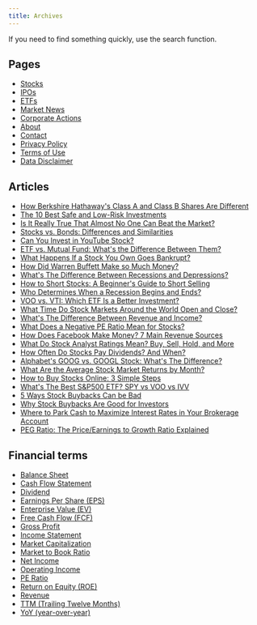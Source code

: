 ```yaml
---
title: Archives
---
```


If you need to find something quickly, use the search function.

## Pages

-  [Stocks](/stocks/)
-  [IPOs](/ipos/)
-  [ETFs](/etf/)
-  [Market News](/news/)
-  [Corporate Actions](/actions/)
-  [About](/about/)
-  [Contact](/contact/)
-  [Privacy Policy](/privacy-policy/)
-  [Terms of Use](/terms-of-use/)
-  [Data Disclaimer](/data-disclaimer/)

## Articles

-  [How Berkshire Hathaway's Class A and Class B Shares Are Different](/berkshire-class-a-and-class-b-stock/)
-  [The 10 Best Safe and Low-Risk Investments](/safe-low-risk-investments/)
-  [Is It Really True That Almost No One Can Beat the Market?](/can-you-beat-the-market/)
-  [Stocks vs. Bonds: Differences and Similarities](/stocks-vs-bonds/)
-  [Can You Invest in YouTube Stock?](/youtube-stock/)
-  [ETF vs. Mutual Fund: What's the Difference Between Them?](/etf-vs-mutual-fund/)
-  [What Happens If a Stock You Own Goes Bankrupt?](/stocks-in-bankruptcy/)
-  [How Did Warren Buffett Make so Much Money?](/warren-buffett-money/)
-  [What's The Difference Between Recessions and Depressions?](/recession-vs-depression/)
-  [How to Short Stocks: A Beginner's Guide to Short Selling](/how-to-short-stocks/)
-  [Who Determines When a Recession Begins and Ends?](/who-determines-recessions/)
-  [VOO vs. VTI: Which ETF Is a Better Investment?](/voo-vs-vti/)
-  [What Time Do Stock Markets Around the World Open and Close?](/stock-market-hours/)
-  [What's The Difference Between Revenue and Income?](/revenue-vs-income/)
-  [What Does a Negative PE Ratio Mean for Stocks?](/negative-pe-ratio/)
-  [How Does Facebook Make Money? 7 Main Revenue Sources](/how-facebook-makes-money/)
-  [What Do Stock Analyst Ratings Mean? Buy, Sell, Hold, and More](/analyst-ratings-explained/)
-  [How Often Do Stocks Pay Dividends? And When?](/how-often-are-dividends-paid/)
-  [Alphabet's GOOG vs. GOOGL Stock: What's The Difference?](/goog-vs-googl-stock/)
-  [What Are the Average Stock Market Returns by Month?](/average-monthly-stock-returns/)
-  [How to Buy Stocks Online: 3 Simple Steps](/how-to-buy-stocks-online/)
-  [What's The Best S&P500 ETF? SPY vs VOO vs IVV](/what-is-the-best-sp500-etf/)
-  [5 Ways Stock Buybacks Can be Bad](/5-ways-stock-buybacks-can-be-bad/)
-  [Why Stock Buybacks Are Good for Investors](/why-stock-buybacks-are-good/)
-  [Where to Park Cash to Maximize Interest Rates in Your Brokerage Account](/where-to-park-cash/)
-  [PEG Ratio: The Price/Earnings to Growth Ratio Explained](/peg-ratio/)

## Financial terms

-  [Balance Sheet](/term/balance-sheet/)
-  [Cash Flow Statement](/term/cash-flow-statement/)
-  [Dividend](/term/dividend/)
-  [Earnings Per Share (EPS)](/term/eps-earnings-per-share/)
-  [Enterprise Value (EV)](/term/enterprise-value/)
-  [Free Cash Flow (FCF)](/term/free-cash-flow/)
-  [Gross Profit](/term/gross-profit/)
-  [Income Statement](/term/income-statement/)
-  [Market Capitalization](/term/market-capitalization/)
-  [Market to Book Ratio](/term/market-to-book-ratio/)
-  [Net Income](/term/net-income/)
-  [Operating Income](/term/operating-income/)
-  [PE Ratio](/term/pe-ratio/)
-  [Return on Equity (ROE)](/term/roe-return-on-equity/)
-  [Revenue](/term/revenue/)
-  [TTM (Trailing Twelve Months)](/term/ttm-trailing-twelve-months/)
-  [YoY (year-over-year)](/term/yoy-year-over-year/)
